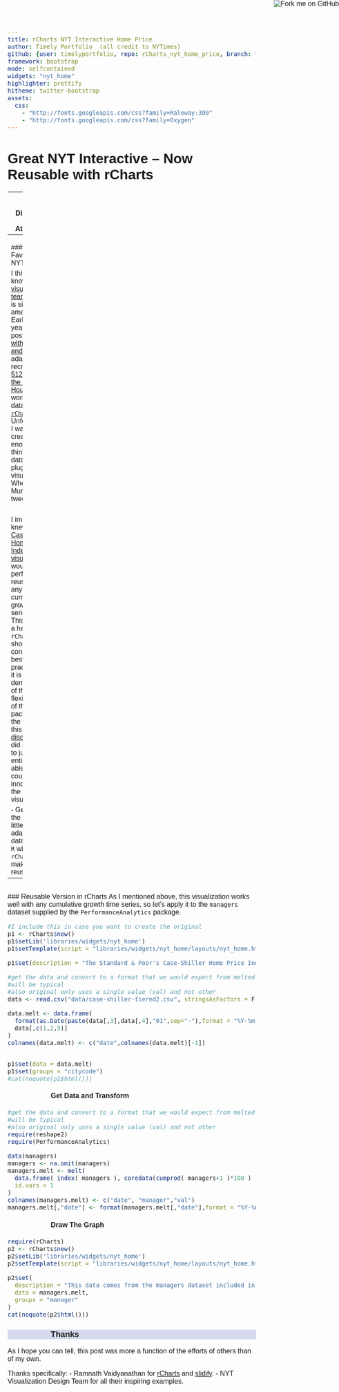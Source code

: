 ```yaml
---
title: rCharts NYT Interactive Home Price
author: Timely Portfolio  (all credit to NYTimes)
github: {user: timelyportfolio, repo: rCharts_nyt_home_price, branch: "gh-pages"}
framework: bootstrap
mode: selfcontained
widgets: "nyt_home"
highlighter: prettify
hitheme: twitter-bootstrap
assets:
  css:
    - "http://fonts.googleapis.com/css?family=Raleway:300"
    - "http://fonts.googleapis.com/css?family=Oxygen"
---
```


<style>
body{
  font-family: 'Oxygen', sans-serif;
  font-size: 16px;
}

h1,h2,h3,h4 {
  font-family: 'Raleway', sans-serif;
}

.container { width: 1000px; }
h3 {
  background-color: #D4DAEC;
  text-indent: 100px; 
}
h4 {
  text-indent: 100px;
}

g-table-intro h4 {
  text-indent: 0px;
}
</style>

<a href="https://github.com/timelyportfolio/rCharts_nyt_home_price"><img style="position: absolute; top: 0; right: 0; border: 0;" src="https://s3.amazonaws.com/github/ribbons/forkme_right_darkblue_121621.png" alt="Fork me on GitHub"></a>

# Great NYT Interactive -- Now Reusable with rCharts

---
<br/>
### Disclaimer and Attribution

**I claim absolutely no credit for this visualization, which I consider one of the most best I have ever seen.  All credit belongs to the <a href = "http://www.nytimes.com/interactive/2011/05/31/business/economy/case-shiller-index.html">original source</a>.  If anybody believes this to be not fair use, I will take it down immediately.  I am implicitly assuming approval for this fork due to the <a href = "http://datastori.es/data-stories-22-nyt-graphics-and-d3-with-mike-bostock-and-shan-carter/">data.stories interview</a>.** 

```r
opts_chunk$set(message = FALSE, warning = FALSE, error = FALSE, tidy = FALSE, cache = FALSE,results = 'asis' )
```

---
<br/>
### Another Favorite from NYT
  
I think we all know the [data visualization team at NYT](http://blog.visual.ly/10-things-you-can-learn-from-the-new-york-times-data-visualizations/) is simply amazing.  Earlier this year in my post [d3 <- R with rCharts and slidify](http://timelyportfolio.blogspot.com/2013/04/d3-r-with-rcharts-and-slidify.html) I adapted and recreated the [512 Paths to the White House](http://www.nytimes.com/interactive/2012/11/02/us/politics/paths-to-the-white-house.html) to work with `R` data through [`rCharts`](http://rcharts.io/site).  Unfortunately, I was not creative enough to think of other data sets to plug into the visualization.  When Scott Murray tweeted, 

<br/>
<blockquote class="twitter-tweet"><p>Over at <a href="https://twitter.com/nytgraphics">@nytgraphics</a>, <a href="https://twitter.com/KevinQ">@KevinQ</a> and <a href="https://twitter.com/shancarter">@shancarter</a> really know how to wiggle a baseline. <a href="http://t.co/gS9gHrSLIu">http://t.co/gS9gHrSLIu</a></p>&mdash; Scott Murray (@alignedleft) <a href="https://twitter.com/alignedleft/statuses/349647895122804738">June 25, 2013</a></blockquote>
<script async src="http://platform.twitter.com/widgets.js" charset="utf-8"></script>
<br/>

I immediately knew the [Case Shiller Home Price Index visualization](http://www.nytimes.com/interactive/2011/05/31/business/economy/case-shiller-index.html) would be perfect for reuse with any cumulative growth time series data.   This is a bit of a hack of `rCharts` and should not be considered best practices, but it is a demonstration of the very flexible design of the package.  In the spirit of this [discussion](http://datastori.es/data-stories-23-inspiration-or-plagiarism/), I did not want to just copy entirely.  I was able to add a couple key innovations to the visualization:

- Generalize the d3 code a little more to adapt to the data
- Build in `R` with `rCharts` to make it reusable.


---
<br/>
### Reusable Version in rCharts
As I mentioned above, this visualization works well with any cumulative growth time series, so let's apply it to the `managers` dataset supplied by the `PerformanceAnalytics` package.

```r
#I include this in case you want to create the original
p1 <- rCharts$new()
p1$setLib('libraries/widgets/nyt_home')
p1$setTemplate(script = "libraries/widgets/nyt_home/layouts/nyt_home.html")

p1$set(description = "The Standard & Poor's Case-Shiller Home Price Index for 20 major metropolitan areas is one of the most closely watched gauges of the housing market. The figures for April were released June 25. Figures shown here are not seasonally adjusted or adjusted for inflation.")

#get the data and convert to a format that we would expect from melted xts
#will be typical
#also original only uses a single value (val) and not other 
data <- read.csv("data/case-shiller-tiered2.csv", stringsAsFactors = F)

data.melt <- data.frame(
  format(as.Date(paste(data[,3],data[,4],"01",sep="-"),format = "%Y-%m-%d")),
  data[,c(1,2,5)]
)
colnames(data.melt) <- c("date",colnames(data.melt)[-1])


p1$set(data = data.melt)
p1$set(groups = "citycode")
#cat(noquote(p1$html()))
```

<h4>Get Data and Transform</h4>
```r
#get the data and convert to a format that we would expect from melted xts
#will be typical
#also original only uses a single value (val) and not other 
require(reshape2)
require(PerformanceAnalytics)

data(managers)
managers <- na.omit(managers)
managers.melt <- melt(
  data.frame( index( managers ), coredata(cumprod( managers+1 )*100 ) ),
  id.vars = 1
)
colnames(managers.melt) <- c("date", "manager","val")
managers.melt[,"date"] <- format(managers.melt[,"date"],format = "%Y-%m-%d")
```

<h4>Draw The Graph</h4>
```r
require(rCharts)
p2 <- rCharts$new()
p2$setLib('libraries/widgets/nyt_home')
p2$setTemplate(script = "libraries/widgets/nyt_home/layouts/nyt_home.html")

p2$set(
  description = "This data comes from the managers dataset included in the R package PerformanceAnalytics.",
  data = managers.melt,
  groups = "manager"
)
cat(noquote(p2$html()))
```

### Thanks
As I hope you can tell, this post was more a function of the efforts of others than of my own.

Thanks specifically:
- Ramnath Vaidyanathan for [rCharts](http://rcharts.io/site) and [slidify](http://slidify.org).
- NYT Visualization Design Team for all their inspiring examples.